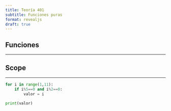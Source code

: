 ```yaml
---
title: Teoría 401
subtitle: Funciones puras
format: revealjs
draft: true
---
```


## Funciones {.center}

---

## Scope

---

```python
for i in range(1,11):
    if i%5==0 and i%2==0:
        valor = i

print(valor)
```
